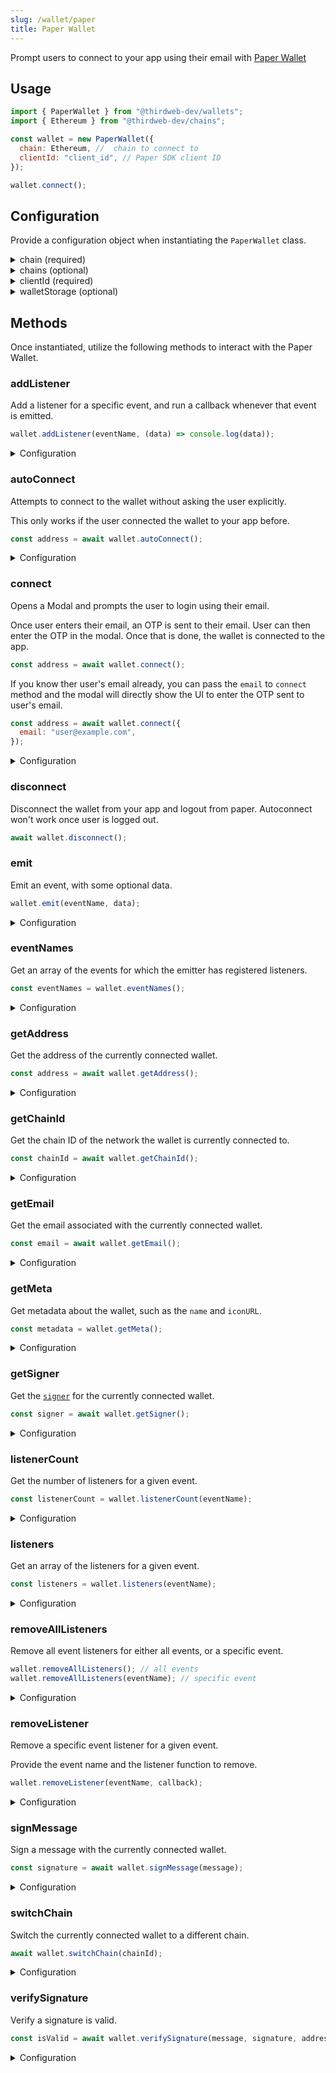 ```yaml
---
slug: /wallet/paper
title: Paper Wallet
---
```



Prompt users to connect to your app using their email with [Paper Wallet](https://docs.withpaper.com/reference/embedded-wallet-service-overview)

## Usage

```javascript
import { PaperWallet } from "@thirdweb-dev/wallets";
import { Ethereum } from "@thirdweb-dev/chains";

const wallet = new PaperWallet({
  chain: Ethereum, //  chain to connect to
  clientId: "client_id", // Paper SDK client ID
});

wallet.connect();
```

## Configuration

Provide a configuration object when instantiating the `PaperWallet` class.

<details>
  <summary>chain (required)</summary>
  <div>

The chain to connect to by default.

Must be a `Chain` object, from the [`@thirdweb-dev/chains`](https://www.npmjs.com/package/@thirdweb-dev/chains) package.

</div>
</details>

<details>
  <summary>chains (optional)</summary>
  <div>

Provide an array of chains you want to support.

Must be an array of `Chain` objects, from the [`@thirdweb-dev/chains`](https://www.npmjs.com/package/@thirdweb-dev/chains) package.

</div>
</details>

<details>
  <summary>clientId (required)</summary>
  <div>

Paper SDK requires a clientId for instantiation. You can create a clientId for your app on [paper.xyz](https://paper.xyz/product/wallet)

Must be a `string`.

</div>
</details>

<details>
  <summary>walletStorage (optional)</summary>
  <div>

wallet needs to store data in a persistent storage. By default `localStorage` is used. If you want to use a different storage, you can pass it in the `walletStorage` option.

Must be an object conforming to the `AsyncStorage` interface:

```typescript
export interface AsyncStorage {
  getItem(key: string): Promise<string | null>;
  setItem(key: string, value: string): Promise<void>;
  removeItem(key: string): Promise<void>;
}
```

Example:

```javascript
import { PaperWallet } from "@thirdweb-dev/wallets";

const walletWithOptions = new PaperWallet({
  // ... other required config

  // highlight-start
  walletStorage: {
    getItem: (key) => {
      // Implement your own storage logic here
    },
    removeItem: (key) => {
      // Implement your own storage logic here
    },
    setItem: (key, value) => {
      // Implement your own storage logic here
    },
  },
  // highlight-end
});
```

</div>
</details>

## Methods

Once instantiated, utilize the following methods to interact with the Paper Wallet.

### addListener

Add a listener for a specific event, and run a callback whenever that event is emitted.

```javascript
wallet.addListener(eventName, (data) => console.log(data));
```

<details>
  <summary>Configuration</summary>
  <div>

#### eventName

The name of the event to listen for.
Each event returns a different `data` object, or no `data` object at all.

Possible options:

- [`change`](#change)
- [`connect`](#connect)
- [`disconnect`](#disconnect)
- [`error`](#error)
- [`message`](#message)
- [`open_wallet`](#open_wallet)
- [`request`](#request)

##### change

User changes the wallet they are connected with, or the chain they are connected to.

Data available:

```typescript
{
  address: string;
  chainId: number;
}
```

##### connect

User connects their wallet to your app.

Data available:

```typescript
{
  address: string;
  chainId: number;
}
```

##### disconnect

User disconnects their wallet from your app.

No `data` is available.

##### error

An error occurs in the wallet.

Data available:

```typescript
{
  cause: unknown;
  message: string;
  name: string;
  stack: string | undefined;
}
```

##### message

Wallet receives some message that the consumer should be notified of. The kind of message is identified by the `type` field.

Data available:

```typescript
{
  type: string;
  data: unknown;
}
```

##### open_wallet

User opens the wallet app.

`data` is a `string | undefined`.

##### request

Wallet receives some request that the consumer should be notified of. The kind of request is identified by the `type` field.

No `data` is available.

#### callback

The function to run when the event is emitted.

</div>
</details>

### autoConnect

Attempts to connect to the wallet without asking the user explicitly.

This only works if the user connected the wallet to your app before.

```javascript
const address = await wallet.autoConnect();
```

<details>
  <summary>Configuration</summary>
  <div>

#### Return Value

Returns a `string` containing the wallet address, or throws an error if autoconnect fails

```typescript
string;
```

</div>
</details>

### connect

Opens a Modal and prompts the user to login using their email.

Once user enters their email, an OTP is sent to their email. User can then enter the OTP in the modal. Once that is done, the wallet is connected to the app.

```javascript
const address = await wallet.connect();
```

If you know ther user's email already, you can pass the `email` to `connect` method and the modal will directly show the UI to enter the OTP sent to user's email.

```javascript
const address = await wallet.connect({
  email: "user@example.com",
});
```

<details>
  <summary>Configuration</summary>
  <div>

#### Return Value

Returns a `string` containing the wallet address, or throws an error if connection fails

```typescript
string;
```

</div>
</details>

### disconnect

Disconnect the wallet from your app and logout from paper. Autoconnect won't work once user is logged out.

```javascript
await wallet.disconnect();
```

### emit

Emit an event, with some optional data.

```javascript
wallet.emit(eventName, data);
```

<details>
  <summary>Configuration</summary>
  <div>

#### eventName

The name of the event to emit.

Must be one of: `change`, `connect`, `disconnect`, `error`, `message`, `open_wallet`, `request`.

#### data

Optional data to send with the event. Must be an object with information relevant to the event.

See [addListener](#addlistener) configuration for more information on the different events.

</div>
</details>

### eventNames

Get an array of the events for which the emitter has registered listeners.

```javascript
const eventNames = wallet.eventNames();
```

<details>
  <summary>Configuration</summary>
  <div>

#### Return Value

Returns an array of `string`s containing the event names.

```typescript
(`change` | `connect` | `disconnect` | `error` | `message` | `open_wallet` | `request`)[];
```

</div>
</details>

### getAddress

Get the address of the currently connected wallet.

```javascript
const address = await wallet.getAddress();
```

<details>
  <summary>Configuration</summary>
  <div>

#### Return Value

Returns a `string` containing the wallet address, or throws an error if wallet is not connected (user not logged in)

```typescript
string;
```

</div>
</details>

### getChainId

Get the chain ID of the network the wallet is currently connected to.

```javascript
const chainId = await wallet.getChainId();
```

<details>
  <summary>Configuration</summary>
  <div>

#### Return Value

Returns a `number` containing the chain ID, or throws an error if wallet is not connected (user not logged in)

```typescript
number;
```

</div>
</details>

### getEmail

Get the email associated with the currently connected wallet.

```javascript
const email = await wallet.getEmail();
```

<details>
  <summary>Configuration</summary>
  <div>

#### Return Value

Returns a `string` containing the email.

```typescript
string;
```

</div>
</details>

### getMeta

Get metadata about the wallet, such as the `name` and `iconURL`.

```javascript
const metadata = wallet.getMeta();
```

<details>
  <summary>Configuration</summary>
  <div>

#### Return Value

```typescript
{
  name: string;
  iconURL: string;
}
```

</div>
</details>

### getSigner

Get the [`signer`](https://docs.ethers.org/v5/api/signer/) for the currently connected wallet.

```javascript
const signer = await wallet.getSigner();
```

<details>
  <summary>Configuration</summary>
  <div>

#### Return Value

Returns a [`Signer`](https://docs.ethers.org/v5/api/signer/).

```typescript
Signer;
```

</div>
</details>

### listenerCount

Get the number of listeners for a given event.

```javascript
const listenerCount = wallet.listenerCount(eventName);
```

<details>
  <summary>Configuration</summary>
  <div>

#### eventName

The name of the event to get the listener count for.

Must be one of: `change`, `connect`, `disconnect`, `error`, `message`, `open_wallet`, `request`.

#### Return Value

Returns a `number` containing the number of listeners for the event.

```typescript
number;
```

</div>
</details>

### listeners

Get an array of the listeners for a given event.

```javascript
const listeners = wallet.listeners(eventName);
```

<details>
  <summary>Configuration</summary>
  <div>

#### eventName

The name of the event to get the listeners for.

Must be one of: `change`, `connect`, `disconnect`, `error`, `message`, `open_wallet`, `request`.

#### Return Value

Returns an array of `function`s containing the listeners for the event.

```typescript
((data: WalletData) => void)[]
```

</div>
</details>

### removeAllListeners

Remove all event listeners for either all events, or a specific event.

```javascript
wallet.removeAllListeners(); // all events
wallet.removeAllListeners(eventName); // specific event
```

<details>
  <summary>Configuration</summary>
  <div>

#### eventName

Optionally, provide the name of the event to remove all listeners for.

Must be one of: `change`, `connect`, `disconnect`, `error`, `message`, `open_wallet`, `request`.

```typescript
wallet.removeAllListeners("connect");
```

</div>
</details>

### removeListener

Remove a specific event listener for a given event.

Provide the event name and the listener function to remove.

```javascript
wallet.removeListener(eventName, callback);
```

<details>
  <summary>Configuration</summary>
  <div>

#### eventName

The name of the event to remove the listener for.

Must be one of: `change`, `connect`, `disconnect`, `error`, `message`, `open_wallet`, `request`.

#### listener

The listener function to remove. i.e. provide the same function that was used to add the listener.

</div>
</details>

### signMessage

Sign a message with the currently connected wallet.

```javascript
const signature = await wallet.signMessage(message);
```

<details>
  <summary>Configuration</summary>
  <div>

#### message

The message to sign.

Must be a `string`.

#### Return Value

Returns a `string` containing the signature.

```typescript
string;
```

</div>
</details>

### switchChain

Switch the currently connected wallet to a different chain.

```javascript
await wallet.switchChain(chainId);
```

<details>
  <summary>Configuration</summary>
  <div>

#### chainId

The chain ID to switch to.

Must be a `number`.

</div>
</details>

### verifySignature

Verify a signature is valid.

```javascript
const isValid = await wallet.verifySignature(message, signature, address);
```

<details>
  <summary>Configuration</summary>
  <div>

#### message

The message that was signed.

Must be a `string`.

#### signature

The signature to verify.

Must be a `string`.

#### address

The address of the wallet that signed the message.

Must be a `string`.

#### chainId

The chain ID to check the signature on.

Optional, must be a `number`.

</div>
</details>
